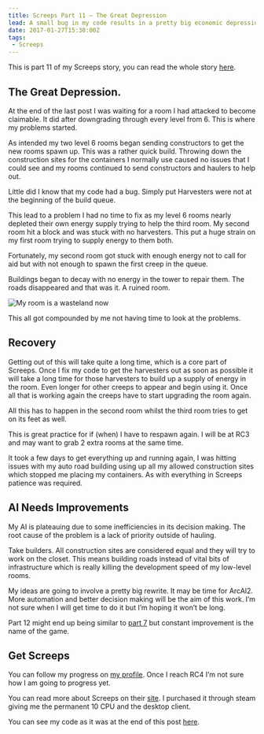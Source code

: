 ```yaml
---
title: Screeps Part 11 – The Great Depression
lead: A small bug in my code results in a pretty big economic depression across allmy rooms.
date: 2017-01-27T15:30:00Z
tags:
 - Screeps
---
```

This is part 11 of my Screeps story, you can read the whole story [here](/articles/screeps).

## The Great Depression.

At the end of the last post I was waiting for a room I had attacked to become claimable. It did after downgrading through every level from 6. This is where my problems started.

As intended my two level 6 rooms began sending constructors to get the new rooms spawn up. This was a rather quick build. Throwing down the construction sites for the containers I normally use caused no issues that I could see and my rooms continued to send constructors and haulers to help out.

Little did I know that my code had a bug. Simply put Harvesters were not at the beginning of the build queue.

This lead to a problem I had no time to fix as my level 6 rooms nearly depleted their own energy supply trying to help the third room. My second room hit a block and was stuck with no harvesters. This put a huge strain on my first room trying to supply energy to them both.

Fortunately, my second room got stuck with enough energy not to call for aid but with not enough to spawn the first creep in the queue.

Buildings began to decay with no energy in the tower to repair them. The roads disappeared and that was it. A ruined room.

![My room is a wasteland now](./wasteland.png)

This all got compounded by me not having time to look at the problems.

## Recovery

Getting out of this will take quite a long time, which is a core part of Screeps. Once I fix my code to get the harvesters out as soon as possible it will take a long time for those harvesters to build up a supply of energy in the room. Even longer for other creeps to appear and begin using it. Once all that is working again the creeps have to start upgrading the room again.

All this has to happen in the second room whilst the third room tries to get on its feet as well.

This is great practice for if (when) I have to respawn again. I will be at RC3 and may want to grab 2 extra rooms at the same time.

It took a few days to get everything up and running again, I was hitting issues with my auto road building using up all my allowed construction sites which stopped me placing my containers. As with everything in Screeps patience was required.

## AI Needs Improvements

My AI is plateauing due to some inefficiencies in its decision making. The root cause of the problem is a lack of priority outside of hauling.

Take builders. All construction sites are considered equal and they will try to work on the closet. This means building roads instead of vital bits of infrastructure which is really killing the development speed of my low-level rooms.

My ideas are going to involve a pretty big rewrite. It may be time for ArcAI2. More automation and better decision making will be the aim of this work. I’m not sure when I will get time to do it but I’m hoping it won’t be long.

Part 12 might end up being similar to [part 7](/2016/12/screeps-part-7-a-complete-re-write) but constant improvement is the name of the game.

## Get Screeps

You can follow my progress on [my profile](https://screeps.com/a/#!/profile/Arcath). Once I reach RC4 I’m not sure how I am going to progress yet.

You can read more about Screeps on their [site](https://screeps.com/). I purchased it through steam giving me the permanent 10 CPU and the desktop client.

You can see my code as it was at the end of this post [here](https://github.com/Arcath/screeps-code/tree/f8435962e8dc42d23f83e6d01ed7bf2afc38b222).
